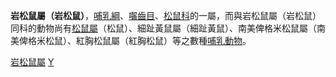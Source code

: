 {{Automatic taxobox
| taxon = Sciurotamias
| authority = 
| image= Summer Palace, Beijing-Sciurotamias davidianus.jpg
| image_caption = Sciurotamias davidianus
| genus = '''岩松鼠屬（岩松鼠）'''
}}

'''岩松鼠屬（岩松鼠）'''，[[哺乳綱|哺乳綱]]、[[囓齒目|囓齒目]]、[[松鼠科|松鼠科]]的一屬，而與岩松鼠屬（岩松鼠）同科的動物尚有[[松鼠屬|松鼠屬]]（松鼠）、細趾黃鼠屬（細趾黃鼠）、南美俾格米松鼠屬（南美俾格米松鼠）、紅胸松鼠屬（紅胸松鼠）等之數種[[哺乳動物|哺乳動物]]。
{{Taxonbar|from=Q943474}}

[[Category:岩松鼠屬|]]
[[Category:松鼠科|Y]]
